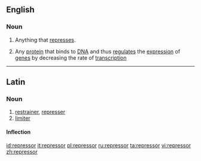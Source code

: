 ==English==

===Noun===
{{wikipedia}}
{{en-noun}}

# Anything that [[repress]]es.
#{{genetics}} Any [[protein]] that binds to [[DNA]] and thus [[regulate]]s the [[expression]] of [[gene]]s by decreasing the rate of [[transcription]]

----
==Latin==

===Noun===
{{la-noun|repressor|repressoris|repressōris|m|third}}

# [[restrainer]], [[represser]]
# [[limiter]]

====Inflection====
{{la-decl-3rd|repressor|repressor|repressor|repressōr}}

[[id:repressor]]
[[it:repressor]]
[[pl:repressor]]
[[ru:repressor]]
[[ta:repressor]]
[[vi:repressor]]
[[zh:repressor]]